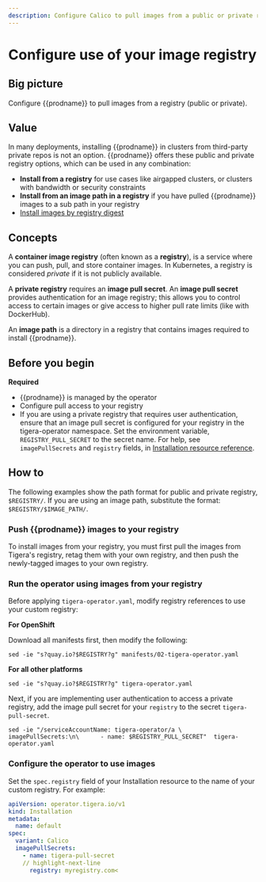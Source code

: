 ```yaml
---
description: Configure Calico to pull images from a public or private registry.
---
```


# Configure use of your image registry


## Big picture

Configure {{prodname}} to pull images from a registry (public or private).

## Value

In many deployments, installing {{prodname}} in clusters from third-party private repos is not an option. {{prodname}} offers these public and private registry options, which can be used in any combination:

- **Install from a registry** for use cases like airgapped clusters, or clusters with bandwidth or security constraints
- **Install from an image path in a registry** if you have pulled {{prodname}} images to a sub path in your registry
- [Install images by registry digest](imageset.mdx)

## Concepts

A **container image registry** (often known as a **registry**), is a service where you can push, pull, and store container images. In Kubernetes, a registry is considered _private_ if it is not publicly available.

A **private registry** requires an **image pull secret**. An **image pull secret** provides authentication for an image registry; this allows you to control access to certain images or give access to higher pull rate limits (like with DockerHub).

An **image path** is a directory in a registry that contains images required to install {{prodname}}.

## Before you begin

**Required**

- {{prodname}} is managed by the operator
- Configure pull access to your registry
- If you are using a private registry that requires user authentication, ensure that an image pull secret is configured for your registry in the tigera-operator namespace. Set the environment variable, `REGISTRY_PULL_SECRET` to the secret name. For help, see `imagePullSecrets` and `registry` fields, in [Installation resource reference](../../reference/installation/api.mdx).

## How to

The following examples show the path format for public and private registry, `$REGISTRY/`. If you are using an image path, substitute the format: `$REGISTRY/$IMAGE_PATH/`.

### Push {{prodname}} images to your registry

To install images from your registry, you must first pull the images from Tigera's registry, retag them with your own registry, and then push the newly-tagged images to your own registry.

<MaintenanceImageOptionsAlternateRegistry />

### Run the operator using images from your registry

Before applying `tigera-operator.yaml`, modify registry references to use your custom registry:

**For OpenShift**

Download all manifests first, then modify the following:

```batch
sed -ie "s?quay.io?$REGISTRY?g" manifests/02-tigera-operator.yaml
```

**For all other platforms**

```batch
sed -ie "s?quay.io?$REGISTRY?g" tigera-operator.yaml
```

Next, if you are implementing user authentication to access a private registry, add the image pull secret for your `registry` to the secret `tigera-pull-secret`.

```batch
sed -ie "/serviceAccountName: tigera-operator/a \      imagePullSecrets:\n\      - name: $REGISTRY_PULL_SECRET"  tigera-operator.yaml
```

### Configure the operator to use images

Set the `spec.registry` field of your Installation resource to the name of your custom registry. For example:

```yaml
apiVersion: operator.tigera.io/v1
kind: Installation
metadata:
  name: default
spec:
  variant: Calico
  imagePullSecrets:
    - name: tigera-pull-secret
    // highlight-next-line
      registry: myregistry.com<
```
